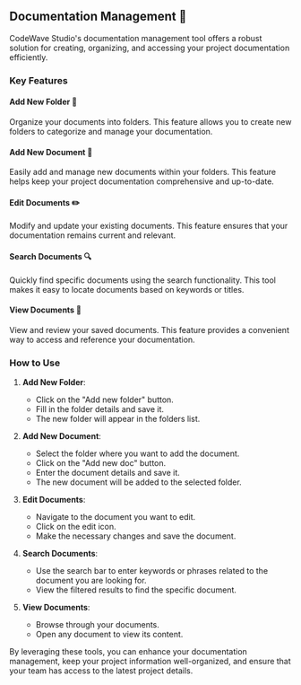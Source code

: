 ## Documentation Management 📄

CodeWave Studio's documentation management tool offers a robust solution for creating, organizing, and accessing your project documentation efficiently.

### Key Features

#### Add New Folder 📁

Organize your documents into folders. This feature allows you to create new folders to categorize and manage your documentation.

#### Add New Document 📝

Easily add and manage new documents within your folders. This feature helps keep your project documentation comprehensive and up-to-date.

#### Edit Documents ✏️

Modify and update your existing documents. This feature ensures that your documentation remains current and relevant.

#### Search Documents 🔍

Quickly find specific documents using the search functionality. This tool makes it easy to locate documents based on keywords or titles.

#### View Documents 👀

View and review your saved documents. This feature provides a convenient way to access and reference your documentation.

### How to Use

1. **Add New Folder**:

   - Click on the "Add new folder" button.
   - Fill in the folder details and save it.
   - The new folder will appear in the folders list.

2. **Add New Document**:

   - Select the folder where you want to add the document.
   - Click on the "Add new doc" button.
   - Enter the document details and save it.
   - The new document will be added to the selected folder.

3. **Edit Documents**:

   - Navigate to the document you want to edit.
   - Click on the edit icon.
   - Make the necessary changes and save the document.

4. **Search Documents**:

   - Use the search bar to enter keywords or phrases related to the document you are looking for.
   - View the filtered results to find the specific document.

5. **View Documents**:

   - Browse through your documents.
   - Open any document to view its content.

By leveraging these tools, you can enhance your documentation management, keep your project information well-organized, and ensure that your team has access to the latest project details.
